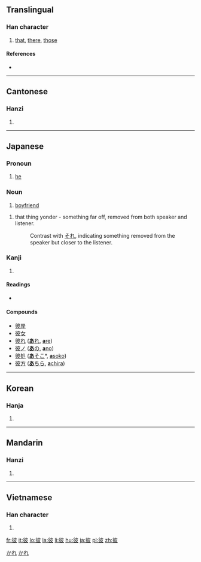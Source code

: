 ==Translingual==

===Han character===
{{Han char|rn=60|rad=彳|as=05|sn=8|four=2424<sub>7</sub>|canj=竹人木竹水 (HODHE)}}

# [[that]], [[there]], [[those]]

====References====
* {{Han ref|kx=0365.250|dkj=10066|dj=0685.180|hdz=20817.100|uh=5F7C|ud=24444|bh=A9BC|bd=43452}}

----

==Cantonese==

===Hanzi===
{{yue-hanzi|jyut=bei2|y=bei2}}

# {{defn|Cantonese|sort=彳05}}

----

==Japanese==

===Pronoun===
{{ja-pos|k|proper|hira=かれ|rom=kare}}

# [[he]]

===Noun===
{{ja-noun|k|hira=かれ|rom=kare}}

# [[boyfriend]]
{{ja-noun|k|hira=あれ|rom=are}}
# that thing yonder - something far off, removed from both speaker and listener.
#: Contrast with [[それ]], indicating something removed from the speaker but closer to the listener.
<!--override the link-->

===Kanji===
{{ja-kanji|grade=c|rs=彳05}}

# {{defn|Japanese}}

====Readings====
* {{ja-readings|on=[[ひ]] (hi)|kun=[[かれ]] (kare), [[かの]] (kano), [[あれ]] (are)}}

====Compounds====
* [[彼岸]]
* [[彼女]]
* [[彼れ]] ([[あれ#Japanese|'''あ'''れ]], [[are#Japanese|'''a'''re]])
* [[彼ノ]] ([[あの#Japanese|'''あ'''の]], [[ano#Japanese|'''a'''no]])
* [[彼処]] ([[あそこ#Japanese|'''あ'''そこ]]*, [[asoko#Japanese|'''a'''soko]])
* [[彼方]] ([[あちら#Japanese|'''あ'''ちら]], [[achira#Japanese|'''a'''chira]])

[[Category:1000 Japanese basic words|かれ]]
[[Category:Japanese nouns|かれ]]

----

==Korean==

===Hanja===
{{ko-hanja|hangeul=피|eumhun=저, 그, 저쪽|rv=pi|mr=p'i|y=phi}}

# {{defn|Korean|sort=彳05}}

----

==Mandarin==

===Hanzi===
{{cmn-hanzi|pin=[[bǐ]] ([[bi3]])|wg=pi<sup>3</sup>}}

# {{defn|Mandarin|sort=彳05}}

----

==Vietnamese==

===Han character===
{{vi-hantu|[[bỉ]], [[bể]], [[bở]]|rs=彳05}}

# {{defn|Vietnamese|sort=彳05}}

[[fr:彼]]
[[it:彼]]
[[lo:彼]]
[[la:彼]]
[[li:彼]]
[[hu:彼]]
[[ja:彼]]
[[pl:彼]]
[[zh:彼]]